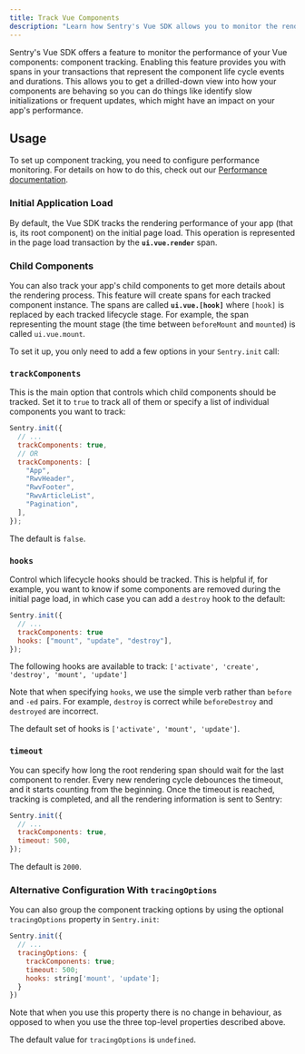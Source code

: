 ```yaml
---
title: Track Vue Components
description: "Learn how Sentry's Vue SDK allows you to monitor the rendering performance of your application and its components"
---
```


Sentry's Vue SDK offers a feature to monitor the performance of your Vue components: component tracking. Enabling this feature provides you with spans in your transactions that represent the component life cycle events and durations. This allows you to get a drilled-down view into how your components are behaving so you can do things like identify slow initializations or frequent updates, which might have an impact on your app's performance.

## Usage

<Alert>

To set up component tracking, you need to configure performance monitoring. For details on how to do this, check out our [Performance documentation](/platforms/javascript/guides/vue/performance/).

</Alert>

### Initial Application Load

By default, the Vue SDK tracks the rendering performance of your app (that is, its root component) on the initial page load. This operation is represented in the page load transaction by the **`ui.vue.render`** span.

### Child Components

You can also track your app's child components to get more details about the rendering process. This feature will create spans for each tracked component instance. The spans are called **`ui.vue.[hook]`** where `[hook]` is replaced by each tracked lifecycle stage. For example, the span representing the mount stage (the time between `beforeMount` and `mounted`) is called `ui.vue.mount`.

To set it up, you only need to add a few options in your `Sentry.init` call:

### `trackComponents`

This is the main option that controls which child components should be tracked. Set it to `true` to track all of them or specify a list of individual components you want to track:

```javascript
Sentry.init({
  // ...
  trackComponents: true,
  // OR
  trackComponents: [
    "App",
    "RwvHeader",
    "RwvFooter",
    "RwvArticleList",
    "Pagination",
  ],
});
```

The default is `false`.

### `hooks`

Control which lifecycle hooks should be tracked. This is helpful if, for example, you want to know if some components are removed during the initial page load, in which case you can add a `destroy` hook to the default:

```javascript
Sentry.init({
  // ...
  trackComponents: true
  hooks: ["mount", "update", "destroy"],
});
```

The following hooks are available to track: `['activate', 'create', 'destroy', 'mount', 'update']`

Note that when specifying `hooks`, we use the simple verb rather than `before` and `-ed` pairs. For example, `destroy` is correct while `beforeDestroy` and `destroyed` are incorrect.

The default set of hooks is `['activate', 'mount', 'update']`.

### `timeout`

You can specify how long the root rendering span should wait for the last component to render.
Every new rendering cycle debounces the timeout, and it starts counting from the beginning. Once the timeout is reached, tracking is completed, and all the rendering information is sent to Sentry:

```javascript
Sentry.init({
  // ...
  trackComponents: true,
  timeout: 500,
});
```

The default is `2000`.

### Alternative Configuration With `tracingOptions`

You can also group the component tracking options by using the optional `tracingOptions` property in `Sentry.init`:

```javascript
Sentry.init({
  // ...
  tracingOptions: {
    trackComponents: true;
    timeout: 500;
    hooks: string['mount', 'update'];
  }
})
```

Note that when you use this property there is no change in behaviour, as opposed to when you use the three top-level properties described above.

The default value for `tracingOptions` is `undefined`.
